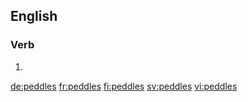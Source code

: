 ==English==

===Verb===
{{head|en}}

# {{en-third-person singular of|peddle}}

[[de:peddles]]
[[fr:peddles]]
[[fi:peddles]]
[[sv:peddles]]
[[vi:peddles]]